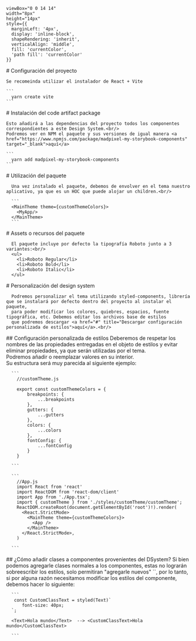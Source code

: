 

    viewBox="0 0 14 14" 
    width="8px" 
    height="14px" 
    style={{ 
      marginLeft: '4px',
      display: 'inline-block',
      shapeRendering: 'inherit',
      verticalAlign: 'middle',
      fill: 'currentColor',
      'path fill': 'currentColor'
    }}
>
  <path d="m11.1 7.35-5.5 5.5a.5.5 0 0 1-.7-.7L10.04 7 4.9 1.85a.5.5 0 1 1 .7-.7l5.5 5.5c.2.2.2.5 0 .7Z" />
</svg>

<Meta title="Configure your project" />

<div className="sb-container">
  <div className='sb-section-title'>
    # Configuración del proyecto

    Se recomeinda utilizar el instalador de React + Vite 

    ```
      yarn create vite
    ```
  </div>
  <div className='sb-section-title'>
    # Instalación del code artifact package

    Esto añadirá a las dependencias del proyecto todos los componentes correspondientes a este Design System.<br/>
    Podremos ver en NPM el paquete y sus versiones de igual manera <a href="https://www.npmjs.com/package/madpixel-my-storybook-components" target="_blank">aquí</a>

    ```
      yarn add madpixel-my-storybook-components
    ```
  </div>

  <div className='sb-section-title'>
    # Utilización del paquete

      Una vez instalado el paquete, debemos de envolver en el tema nuestro aplicativo, ya que es un HOC que puede alojar un children.<br/>

      ```
      <MainTheme theme={customThemeColors}>
        <MyApp/>
      </MainTheme>
      ```
  </div>

  <div className='sb-section-title'>
    # Assets o recursos del paquete

      El paquete incluye por defecto la tipografía Roboto junto a 3 variantes:<br/>
      <ul>
        <li>Roboto Regular</li>
        <li>Roboto Bold</li>
        <li>Roboto Italic</li>
      </ul>
  </div>

  <div className='sb-section-title'>
    # Personalización del design system

      Podremos personalizar el tema utilizando styled-components, librería que se instalará por defecto dentro del proyecto al instalar el paquete,
      para poder modificar los colores, quiebres, espacios, fuente tipográfica, etc. Debemos editar los archivos base de estilos
      que podremos descargar <a href="#" title="Descargar configuración personalizada de estilos">aquí</a>.<br/>
      
  </div>
  <div>
    ## Configuración personalizada de estilos
      Deberemos de respetar los nombres de las propiedades entregadas en el objeto de estilos y evitar eliminar propiedades, ya que serán utilizadas por
      el tema. <br/>
      Podremos añadir o reemplazar valores en su interior.<br/>
      Su estructura será muy parecida al siguiente ejemplo:<br/> 

      ```
        //customTheme.js

        export const customThemeColors = {
            breakpoints: {
                ...breakpoints
            },
            gutters: {
                ...gutters
            },
            colors: {
                ...colors
            },
            fontConfig: {
                ...fontConfig
            }
        }

      ```

      ```
        //App.js
        import React from 'react'
        import ReactDOM from 'react-dom/client'
        import App from './App.tsx';
        import { customTheme } from './styles/customTheme/customTheme';
        ReactDOM.createRoot(document.getElementById('root')!).render(
          <React.StrictMode>
            <MainTheme theme={customThemeColors}>
              <App />
            </MainTheme>
          </React.StrictMode>,
        )

      ```
  </div>


  <div>
    ## ¿Cómo añadir clases a componentes provenientes del DSystem?
      Si bien podemos agregarle clases normales a los componentes, estas no lograrán sobreescribir
       los estilos, solo permitiran "agregarle nuevos" `<Text className={'nuevos-estilos'}></Text>`, por lo tanto,
        si por alguna razón necesitamos modificar los estilos del componente, debemos hacer lo siguiente:

      ```
       const CustomClassText = styled(Text)`
          font-size: 40px;
      `;

      <Text>Hola mundo</Text>  --> <CustomClassText>Hola mundo</CustomClassText>

      ```

  </div>
  
</div>





<style>
  {`
  .sb-container {
    margin-bottom: 48px;
  }

  .sb-section {
    width: 100%;
    display: flex;
    flex-direction: row;
    gap: 20px;
  }

  img {
    object-fit: cover;
  }

  .sb-section-title {
    margin-bottom: 32px;
  }

  .sb-section a:not(h1 a, h2 a, h3 a) {
    font-size: 14px;
  }

  .sb-section-item, .sb-grid-item {
    flex: 1;
    display: flex;
    flex-direction: column;
  }

  .sb-section-item-heading {
    padding-top: 20px !important;
    padding-bottom: 5px !important;
    margin: 0 !important;
  }
  .sb-section-item-paragraph {
    margin: 0;
    padding-bottom: 10px;
  }

  .sb-chevron {
    margin-left: 5px;
  }

  .sb-features-grid {
    display: grid;
    grid-template-columns: repeat(2, 1fr);
    grid-gap: 32px 20px;
  }

  .sb-socials {
    display: grid;
    grid-template-columns: repeat(4, 1fr);
  }

  .sb-socials p {
    margin-bottom: 10px;
  }

  .sb-explore-image {
    max-height: 32px;
    align-self: flex-start;
  }

  .sb-addon {
    width: 100%;
    display: flex;
    align-items: center;
    position: relative;
    background-color: #EEF3F8;
    border-radius: 5px;
    border: 1px solid rgba(0, 0, 0, 0.05);
    background: #EEF3F8;
    height: 180px;
    margin-bottom: 48px;
    overflow: hidden;
  }

  .sb-addon-text {
    padding-left: 48px;
    max-width: 240px;
  }

  .sb-addon-text h4 {
    padding-top: 0px;
  }

  .sb-addon-img {
    position: absolute;
    left: 345px;
    top: 0;
    height: 100%;
    width: 200%;
    overflow: hidden;
  }

  .sb-addon-img img {
    width: 650px;
    transform: rotate(-15deg);
    margin-left: 40px;
    margin-top: -72px;
    box-shadow: 0 0 1px rgba(255, 255, 255, 0);
    backface-visibility: hidden;
  }

  @media screen and (max-width: 800px) {
    .sb-addon-img {
      left: 300px;
    }
  }

  @media screen and (max-width: 600px) {
    .sb-section {
      flex-direction: column;
    }

    .sb-features-grid {
      grid-template-columns: repeat(1, 1fr);
    }

    .sb-socials {
      grid-template-columns: repeat(2, 1fr);
    }

    .sb-addon {
      height: 280px;
      align-items: flex-start;
      padding-top: 32px;
      overflow: hidden;
    }

    .sb-addon-text {
      padding-left: 24px;
    }

    .sb-addon-img {
      right: 0;
      left: 0;
      top: 130px;
      bottom: 0;
      overflow: hidden;
      height: auto;
      width: 124%;
    }

    .sb-addon-img img {
      width: 1200px;
      transform: rotate(-12deg);
      margin-left: 0;
      margin-top: 48px;
      margin-bottom: -40px;
      margin-left: -24px;
    }
  }
  `}
</style>
